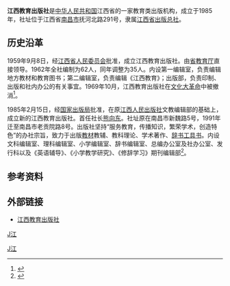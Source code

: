 '''江西教育出版社'''是[[中华人民共和国|中华人民共和国]]江西省的一家教育类出版机构，成立于1985年，社址位于江西省[[南昌市|南昌市]]抚河北路291号，隶属[[江西省出版总社|江西省出版总社]]。
==历史沿革==
1959年9月8日，经[[江西省人民委员会|江西省人民委员会]]批准，成立江西教育出版社。由[[江西省教育厅|省教育厅]]直接领导。1962年全社编制为62人，同年调整为35人。内设第一编辑室，负责编辑地方教材和教育图书；第二编辑室，负责编辑《江西教育》；出版部，负责印制、出版和社内办公的有关事宜。1969年10月，江西教育出版社在[[文化大革命|文化大革命]]中被撤消<ref>{{cite book |editor=江西省教育志编纂委员会 |title=《江西省教育志》 |date=1996年12月 |publisher=方志出版社 |isbn=7801221257 |page=第565页}}</ref>。

1985年2月15日，经[[国家新闻出版署|国家出版局]]批准，在原[[江西人民出版社|江西人民出版社]]文教编辑部的基础上，成立新的江西教育出版社。首任社长[[熊向东|熊向东]]。社址原在南昌市新魏路5号，1991年迁至南昌市老贡院路8号。出版社坚持“服务教育，传播知识，繁荣学术，创造特色”的办社宗旨，致力于出版[[教材|教材]]教辅、教科理论、学术著作、[[辞书|辞书]][[工具书|工具书]]。内设文科编辑室、理科编辑室、小学编辑室、辞书编辑室、总编办公室及社办公室、发行科以及《英语辅导》、《小学教学研究》、《修辞学习》期刊编辑部<ref>{{cite book |editor=江西省出版志编纂委员会 |title=《江西省出版志》 |date=1998年12月 |publisher=[[江西人民出版社|江西人民出版社]] |isbn=7210020837 |page=第13页}}</ref>。
==参考资料==
{{reflist}}
==外部链接==
*[https://web.archive.org/web/20110130105631/http://www.jxeph.com/ 江西教育出版社]
{{newspaper-stub}}
{{Authority control}}
[[category:1985年成立的公司|J江]]
[[Category:中华人民共和国出版社|J江]]